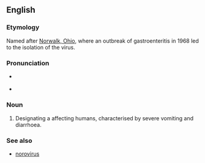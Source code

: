 ==English==

===Etymology===
Named after [[w:Norwalk, Ohio|Norwalk, Ohio]], where an outbreak of gastroenteritis in 1968 led to the isolation of the virus.

===Pronunciation===
* {{a|UK}} {{IPA|/ˈnɔː.wɔːk/}}
* {{a|US}} {{IPA|/ˈnɔ(ː)ɹ.wɔːk/}}

===Noun===
{{en-noun|-}}

# {{context|medicine|virology|lang=en}} Designating a {{vern|calicivirus}} affecting humans, characterised by severe vomiting and diarrhoea.

===See also===
* [[norovirus]]